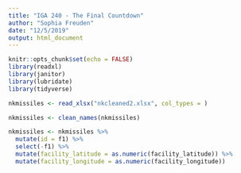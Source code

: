 ```yaml
---
title: "IGA 240 - The Final Countdown"
author: "Sophia Freuden"
date: "12/5/2019"
output: html_document
---
```


```r
knitr::opts_chunk$set(echo = FALSE)
library(readxl)
library(janitor)
library(lubridate)
library(tidyverse)
```

```r
nkmissiles <- read_xlsx("nkcleaned2.xlsx", col_types = )

nkmissiles <- clean_names(nkmissiles)

nkmissiles <- nkmissiles %>%
  mutate(id = f1) %>%
  select(-f1) %>%
  mutate(facility_latitude = as.numeric(facility_latitude)) %>%
  mutate(facility_longitude = as.numeric(facility_longitude))
```

